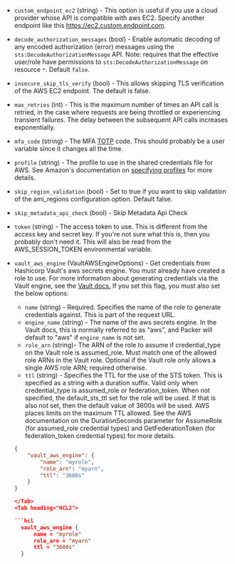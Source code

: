 <!-- Code generated from the comments of the AccessConfig struct in builder/amazon/common/access_config.go; DO NOT EDIT MANUALLY -->

- `custom_endpoint_ec2` (string) - This option is useful if you use a cloud
  provider whose API is compatible with aws EC2. Specify another endpoint
  like this https://ec2.custom.endpoint.com.

- `decode_authorization_messages` (bool) - Enable automatic decoding of any encoded authorization (error) messages
  using the `sts:DecodeAuthorizationMessage` API. Note: requires that the
  effective user/role have permissions to `sts:DecodeAuthorizationMessage`
  on resource `*`. Default `false`.

- `insecure_skip_tls_verify` (bool) - This allows skipping TLS
  verification of the AWS EC2 endpoint. The default is false.

- `max_retries` (int) - This is the maximum number of times an API call is retried, in the case
  where requests are being throttled or experiencing transient failures.
  The delay between the subsequent API calls increases exponentially.

- `mfa_code` (string) - The MFA
  [TOTP](https://en.wikipedia.org/wiki/Time-based_One-time_Password_Algorithm)
  code. This should probably be a user variable since it changes all the
  time.

- `profile` (string) - The profile to use in the shared credentials file for
  AWS. See Amazon's documentation on [specifying
  profiles](https://docs.aws.amazon.com/sdk-for-go/v1/developer-guide/configuring-sdk.html#specifying-profiles)
  for more details.

- `skip_region_validation` (bool) - Set to true if you want to skip
  validation of the ami_regions configuration option. Default false.

- `skip_metadata_api_check` (bool) - Skip Metadata Api Check

- `token` (string) - The access token to use. This is different from the
  access key and secret key. If you're not sure what this is, then you
  probably don't need it. This will also be read from the AWS_SESSION_TOKEN
  environmental variable.

- `vault_aws_engine` (VaultAWSEngineOptions) - Get credentials from Hashicorp Vault's aws secrets engine. You must
  already have created a role to use. For more information about
  generating credentials via the Vault engine, see the [Vault
  docs.](https://www.vaultproject.io/api/secret/aws#generate-credentials)
  If you set this flag, you must also set the below options:
  -   `name` (string) - Required. Specifies the name of the role to generate
      credentials against. This is part of the request URL.
  -   `engine_name` (string) - The name of the aws secrets engine. In the
      Vault docs, this is normally referred to as "aws", and Packer will
      default to "aws" if `engine_name` is not set.
  -   `role_arn` (string)- The ARN of the role to assume if credential\_type
      on the Vault role is assumed\_role. Must match one of the allowed role
      ARNs in the Vault role. Optional if the Vault role only allows a single
      AWS role ARN; required otherwise.
  -   `ttl` (string) - Specifies the TTL for the use of the STS token. This
      is specified as a string with a duration suffix. Valid only when
      credential\_type is assumed\_role or federation\_token. When not
      specified, the default\_sts\_ttl set for the role will be used. If that
      is also not set, then the default value of 3600s will be used. AWS
      places limits on the maximum TTL allowed. See the AWS documentation on
      the DurationSeconds parameter for AssumeRole (for assumed\_role
      credential types) and GetFederationToken (for federation\_token
      credential types) for more details.
  
  <Tabs>
  <Tab heading="JSON">
  
  ```json
  {
      "vault_aws_engine": {
          "name": "myrole",
          "role_arn": "myarn",
          "ttl": "3600s"
      }
  }
  
  </Tab>
  <Tab heading="HCL2">
  
  ```hcl
    vault_aws_engine {
        name = "myrole"
        role_arn = "myarn"
        ttl = "3600s"
    }
  ```
  
  </Tab>
  </Tabs>

